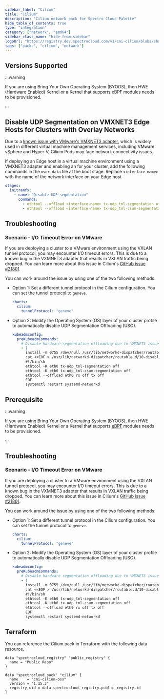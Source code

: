 ```yaml
---
sidebar_label: "Cilium"
title: "Cilium"
description: "Cilium network pack for Spectro Cloud Palette"
hide_table_of_contents: true
type: "integration"
category: ["network", "amd64"]
sidebar_class_name: "hide-from-sidebar"
logoUrl: "https://registry.dev.spectrocloud.com/v1/cni-cilium/blobs/sha256:dbc239ac739ea2939ef41dd0743b82281bc82c360326cd7c536f73f0053e2cd2?type=image.webp"
tags: ["packs", "cilium", "network"]
---
```


<RedirectPackPage packName="cni-cilium-oss" />

## Versions Supported

<Tabs queryString="parent">
<TabItem label="1.15.x" value="1.15.x">

:::warning

If you are using Bring Your Own Operating System (BYOOS), then HWE (Hardware Enabled) Kernel or a Kernel that supports
[eBPF](https://ebpf.io/) modules needs to be provisioned.

:::

## Disable UDP Segmentation on VMXNET3 Edge Hosts for Clusters with Overlay Networks

Due to a [known issue with VMware's VMXNET3 adapter](https://github.com/cilium/cilium/issues/13096#issuecomment-723901955),
which is widely used in different virtual machine management services, including VMware vSphere and Hyper-V, Cilium Pods may face network connectivity issues.

If deploying an Edge host in a virtual machine environment using a VMXNET3 adapter and enabling an <VersionedLink text="overlay network" url="/clusters/edge/networking/vxlan-overlay" /> for your cluster, add the following commands in the `user-data` file at the boot stage. Replace `<interface-name>` with the name of the network interface on your Edge host.

  ```yaml {2-6}
  stages:
    initramfs:
      - name: "Disable UDP segmentation"
        commands:
          - ethtool --offload <interface-name> tx-udp_tnl-segmentation off
          - ethtool --offload <interface-name> tx-udp_tnl-csum-segmentation off

  ```

## Troubleshooting

### Scenario - I/O Timeout Error on VMware

If you are deploying a cluster to a VMware environment using the VXLAN tunnel protocol, you may encounter I/O timeout
errors. This is due to a known bug in the VXMNET3 adapter that results in VXLAN traffic being dropped. You can learn
more about this issue in Cilium's [GitHub issue #21801](https://github.com/cilium/cilium/issues/21801).

You can work around the issue by using one of the two following methods:

- Option 1: Set a different tunnel protocol in the Cilium configuration. You can set the tunnel protocol to `geneve`.

  ```yaml
  charts:
    cilium:
      tunnelProtocol: "geneve"
  ```

- Option 2: Modify the Operating System (OS) layer of your cluster profile to automatically disable UDP Segmentation
  Offloading (USO).

  ```yaml
  kubeadmconfig:
    preKubeadmCommands:
      # Disable hardware segmentation offloading due to VMXNET3 issue
      - |
        install -m 0755 /dev/null /usr/lib/networkd-dispatcher/routable.d/10-disable-offloading
        cat <<EOF > /usr/lib/networkd-dispatcher/routable.d/10-disable-offloading
        #!/bin/sh
        ethtool -K eth0 tx-udp_tnl-segmentation off
        ethtool -K eth0 tx-udp_tnl-csum-segmentation off
        ethtool --offload eth0 rx off tx off
        EOF
        systemctl restart systemd-networkd
  ```

</TabItem>

<TabItem label="1.14.x" value="1.14.x">

## Prerequisite

:::warning

If you are using Bring Your Own Operating System (BYOOS), then HWE (Hardware Enabled) Kernel or a Kernel that supports
[eBPF](https://ebpf.io/) modules needs to be provisioned.

:::

## Troubleshooting

### Scenario - I/O Timeout Error on VMware

If you are deploying a cluster to a VMware environment using the VXLAN tunnel protocol, you may encounter I/O timeout
errors. This is due to a known bug in the VXMNET3 adapter that results in VXLAN traffic being dropped. You can learn
more about this issue in Cilium's [GitHub issue #21801](https://github.com/cilium/cilium/issues/21801).

You can work around the issue by using one of the two following methods:

- Option 1: Set a different tunnel protocol in the Cilium configuration. You can set the tunnel protocol to `geneve`.

  ```yaml
  charts:
    cilium:
      tunnelProtocol: "geneve"
  ```

- Option 2: Modify the Operating System (OS) layer of your cluster profile to automatically disable UDP Segmentation
  Offloading (USO).

  ```yaml
  kubeadmconfig:
    preKubeadmCommands:
      # Disable hardware segmentation offloading due to VMXNET3 issue
      - |
        install -m 0755 /dev/null /usr/lib/networkd-dispatcher/routable.d/10-disable-offloading
        cat <<EOF > /usr/lib/networkd-dispatcher/routable.d/10-disable-offloading
        #!/bin/sh
        ethtool -K eth0 tx-udp_tnl-segmentation off
        ethtool -K eth0 tx-udp_tnl-csum-segmentation off
        ethtool --offload eth0 rx off tx off
        EOF
        systemctl restart systemd-networkd
  ```

</TabItem>

</Tabs>

## Terraform

You can reference the Cilium pack in Terraform with the following data resource.

```hcl
data "spectrocloud_registry" "public_registry" {
  name = "Public Repo"
}

data "spectrocloud_pack" "cilium" {
  name    = "cni-cilium-oss"
  version = "1.15.3"
  registry_uid = data.spectrocloud_registry.public_registry.id
}
```
